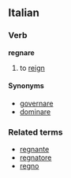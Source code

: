 ==Italian==
===Verb===
'''regnare'''

# to [[reign]]

====Synonyms====
*[[governare]]
*[[dominare]]

===Related terms===
*[[regnante]]
*[[regnatore]]
*[[regno]]